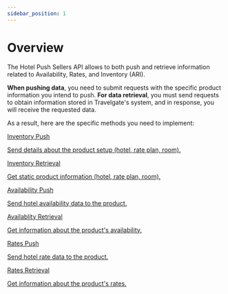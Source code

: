 ```yaml
---
sidebar_position: 1
---
```


# Overview

The Hotel Push Sellers API allows to both push and retrieve information related to Availability, Rates, and Inventory (ARI). 

**When pushing data**, you need to submit requests with the specific product information you intend to push. **For data retrieval**, you must send requests to obtain information stored in Travelgate's system, and in response, you will receive the requested data.

As a result, here are the specific methods you need to implement:

<div className="shortcuts-overview">
    <div className="shortcuts-overview__content">
        <a className="item" href="inventory/inventory-push">
            <icon icon="fa-brands fa-github" size="lg" />
            <p className="item__title">Inventory Push</p>
            <p className="item__subtitle">Send details about the product setup (hotel, rate plan, room).</p>
        </a>
        <a className="item" href="inventory/inventory-retrieval">
            <icon icon="fa-brands fa-github" size="lg" />
            <p className="item__title">Inventory Retrieval</p>
            <p className="item__subtitle">Get static product information (hotel, rate plan, room).</p>
        </a>
        <a className="item" href="availability/availability-push">
            <icon icon="fa-brands fa-github" size="lg" />
            <p className="item__title">Availability Push</p>
            <p className="item__subtitle">Send hotel availability data to the product.</p>
        </a>
        <a className="item" href="availability/availability-retrieval">
            <icon icon="fa-brands fa-github" size="lg" />
            <p className="item__title">Availablity Retrieval</p>
            <p className="item__subtitle">Get information about the product's availability.</p>
        </a>
        <a className="item" href="rates/rates-push">
            <icon icon="fa-brands fa-github" size="lg" />
            <p className="item__title">Rates Push</p>
            <p className="item__subtitle">Send hotel rate data to the product.</p>
        </a>
        <a className="item" href="rates/rates-retrieve">
            <icon icon="fa-brands fa-github" size="lg" />
            <p className="item__title">Rates Retrieval</p>
            <p className="item__subtitle">Get information about the product's rates.</p>
        </a>
    </div> 
</div>
